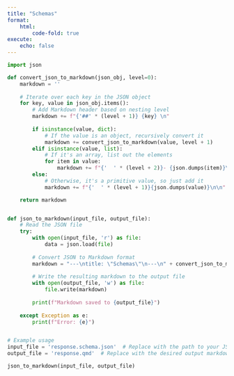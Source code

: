 ```yaml
---
title: "Schemas"
format:
    html:
        code-fold: true
execute:
    echo: false
---
```


```python
import json

def convert_json_to_markdown(json_obj, level=0):
    markdown = ''
    
    # Iterate over each key in the JSON object
    for key, value in json_obj.items():
        # Add Markdown header based on nesting level
        markdown += f"{'##' * (level + 1)} {key} \n"
        
        if isinstance(value, dict):
            # If the value is an object, recursively convert it
            markdown += convert_json_to_markdown(value, level + 1)
        elif isinstance(value, list):
            # If it's an array, list out the elements
            for item in value:
                markdown += f"{'  ' * (level + 2)}- {json.dumps(item)}\n"
        else:
            # Otherwise, it's a primitive value, so just add it
            markdown += f"{'  ' * (level + 1)}{json.dumps(value)}\n\n"

    return markdown


def json_to_markdown(input_file, output_file):
    # Read the JSON file
    try:
        with open(input_file, 'r') as file:
            data = json.load(file)
        
        # Convert JSON to Markdown format
        markdown = "---\ntitle: \"Schemas\"\n---\n" + convert_json_to_markdown(data)
        
        # Write the resulting markdown to the output file
        with open(output_file, 'w') as file:
            file.write(markdown)
        
        print(f"Markdown saved to {output_file}")
    
    except Exception as e:
        print(f"Error: {e}")


# Example usage
input_file = 'response.schema.json'  # Replace with the path to your JSON file
output_file = 'response.qmd'  # Replace with the desired output markdown file

json_to_markdown(input_file, output_file)

```
